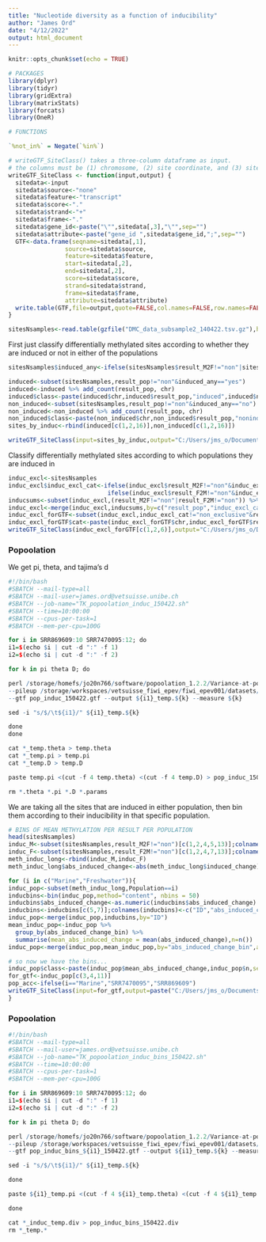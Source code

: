 ```yaml
---
title: "Nucleotide diversity as a function of inducibility"
author: "James Ord"
date: "4/12/2022"
output: html_document
---
```


```r
knitr::opts_chunk$set(echo = TRUE)

# PACKAGES
library(dplyr)
library(tidyr)
library(gridExtra)
library(matrixStats)
library(forcats)
library(OneR)

# FUNCTIONS

`%not_in%` = Negate(`%in%`)

# writeGTF_SiteClass() takes a three-column dataframe as input.
# the columns must be (1) chromosome, (2) site coordinate, and (3) site class
writeGTF_SiteClass <- function(input,output) {
  sitedata<-input
  sitedata$source<-"none"
  sitedata$feature<-"transcript"
  sitedata$score<-"."
  sitedata$strand<-"+"
  sitedata$frame<-"."
  sitedata$gene_id<-paste("\"",sitedata[,3],"\"",sep="")
  sitedata$attribute<-paste("gene_id ",sitedata$gene_id,";",sep="")
  GTF<-data.frame(seqname=sitedata[,1],
                source=sitedata$source,
                feature=sitedata$feature,
                start=sitedata[,2],
                end=sitedata[,2],
                score=sitedata$score,
                strand=sitedata$strand,
                frame=sitedata$frame,
                attribute=sitedata$attribute)
  write.table(GTF,file=output,quote=FALSE,col.names=FALSE,row.names=FALSE,sep="\t")
}

```

```r
sitesNsamples<-read.table(gzfile("DMC_data_subsample2_140422.tsv.gz"),header=T)
```
First just classify differentially methylated sites according to whether they are induced or not in either of the populations
```r
sitesNsamples$induced_any<-ifelse(sitesNsamples$result_M2F!="non"|sitesNsamples$result_F2M!="non","yes","no")

induced<-subset(sitesNsamples,result_pop!="non"&induced_any=="yes")
induced<-induced %>% add_count(result_pop, chr)
induced$class<-paste(induced$chr,induced$result_pop,"induced",induced$n,sep="_")
non_induced<-subset(sitesNsamples,result_pop!="non"&induced_any=="no")
non_induced<-non_induced %>% add_count(result_pop, chr)
non_induced$class<-paste(non_induced$chr,non_induced$result_pop,"noninduced",non_induced$n,sep="_")
sites_by_induc<-rbind(induced[c(1,2,16)],non_induced[c(1,2,16)])

writeGTF_SiteClass(input=sites_by_induc,output="C:/Users/jms_o/Documents/R/pop_induc_150422.gtf")
```

Classify differentially methylated sites according to which populations they are induced in
```r
induc_excl<-sitesNsamples
induc_excl$induc_excl_cat<-ifelse(induc_excl$result_M2F!="non"&induc_excl$result_F2M=="non","MarineOnly",
                            ifelse(induc_excl$result_F2M!="non"&induc_excl$result_M2F=="non","FWonly","non_exclusive"))
inducsums<-subset(induc_excl,(result_M2F!="non"|result_F2M!="non")) %>% group_by(result_pop,induc_excl_cat,chr) %>% summarise(n_on_chr=n())
induc_excl<-merge(induc_excl,inducsums,by=c("result_pop","induc_excl_cat","chr"))
induc_excl_forGTF<-subset(induc_excl,induc_excl_cat!="non_exclusive"&result_pop!="non")[c(3,4,1,2,15)]
induc_excl_forGTF$cat<-paste(induc_excl_forGTF$chr,induc_excl_forGTF$result_pop,induc_excl_forGTF$induc_excl_cat,induc_excl_forGTF$n_on_chr,sep="_")
writeGTF_SiteClass(induc_excl_forGTF[c(1,2,6)],output="C:/Users/jms_o/Documents/R/induc_excl_200422.gtf")
```

### Popoolation
We get pi, theta, and tajima's d

```r
#!/bin/bash
#SBATCH --mail-type=all
#SBATCH --mail-user=james.ord@vetsuisse.unibe.ch
#SBATCH --job-name="TK_popoolation_induc_150422.sh"
#SBATCH --time=10:00:00
#SBATCH --cpus-per-task=1
#SBATCH --mem-per-cpu=100G

for i in SRR869609:10 SRR7470095:12; do
i1=$(echo $i | cut -d ":" -f 1)
i2=$(echo $i | cut -d ":" -f 2)

for k in pi theta D; do

perl /storage/homefs/jo20n766/software/popoolation_1.2.2/Variance-at-position.pl --pool-size ${i2} --min-qual 20 --min-coverage 3 --min-count 2 --fastq-type sanger \
--pileup /storage/workspaces/vetsuisse_fiwi_epev/fiwi_epev001/datasets/dataset_collection/stickleback/PRJNA204958_479509/mapped/MAPQ20_rdup/pileup/${i1}.pileup \
--gtf pop_induc_150422.gtf --output ${i1}_temp.${k} --measure ${k}

sed -i "s/$/\t${i1}/" ${i1}_temp.${k}

done
done

cat *_temp.theta > temp.theta
cat *_temp.pi > temp.pi
cat *_temp.D > temp.D

paste temp.pi <(cut -f 4 temp.theta) <(cut -f 4 temp.D) > pop_induc_150422.div

rm *.theta *.pi *.D *.params

```

We are taking all the sites that are induced in either population, then bin them according to their inducibility in that specific population.

```r
# BINS OF MEAN METHYLATION PER RESULT PER POPULATION
head(sitesNsamples)
induc_M<-subset(sitesNsamples,result_M2F!="non")[c(1,2,4,5,13)];colnames(induc_M)[4]<-"induced_change";induc_M$Population<-"Marine"
induc_F<-subset(sitesNsamples,result_F2M!="non")[c(1,2,4,7,13)];colnames(induc_F)[4]<-"induced_change";induc_F$Population<-"Freshwater"
meth_induc_long<-rbind(induc_M,induc_F)
meth_induc_long$abs_induced_change<-abs(meth_induc_long$induced_change)

for (i in c("Marine","Freshwater")){
induc_pop<-subset(meth_induc_long,Population==i)
inducbins<-bin(induc_pop,method="content", nbins = 50)
inducbins$abs_induced_change<-as.numeric(inducbins$abs_induced_change)
inducbins<-inducbins[c(5,7)];colnames(inducbins)<-c("ID","abs_induced_change_bin")
induc_pop<-merge(induc_pop,inducbins,by="ID")
mean_induc_pop<-induc_pop %>%
  group_by(abs_induced_change_bin) %>%
  summarise(mean_abs_induced_change = mean(abs_induced_change),n=n())
induc_pop<-merge(induc_pop,mean_induc_pop,by="abs_induced_change_bin",all.x=TRUE)

# so now we have the bins...
induc_pop$class<-paste(induc_pop$mean_abs_induced_change,induc_pop$n,sep="_")
for_gtf<-induc_pop[c(3,4,11)]
pop_acc<-ifelse(i=="Marine","SRR7470095","SRR869609")
writeGTF_SiteClass(input=for_gtf,output=paste("C:/Users/jms_o/Documents/R/pop_induc_bins",pop_acc,"190422.gtf",sep="_"))
}
```

### Popoolation
```r
#!/bin/bash
#SBATCH --mail-type=all
#SBATCH --mail-user=james.ord@vetsuisse.unibe.ch
#SBATCH --job-name="TK_popoolation_induc_bins_150422.sh"
#SBATCH --time=10:00:00
#SBATCH --cpus-per-task=1
#SBATCH --mem-per-cpu=100G

for i in SRR869609:10 SRR7470095:12; do
i1=$(echo $i | cut -d ":" -f 1)
i2=$(echo $i | cut -d ":" -f 2)

for k in pi theta D; do

perl /storage/homefs/jo20n766/software/popoolation_1.2.2/Variance-at-position.pl --pool-size ${i2} --min-qual 20 --min-coverage 3 --min-count 2 --fastq-type sanger \
--pileup /storage/workspaces/vetsuisse_fiwi_epev/fiwi_epev001/datasets/dataset_collection/stickleback/PRJNA204958_479509/mapped/MAPQ20_rdup/pileup/${i1}.pileup \
--gtf pop_induc_bins_${i1}_150422.gtf --output ${i1}_temp.${k} --measure ${k}

sed -i "s/$/\t${i1}/" ${i1}_temp.${k}

done

paste ${i1}_temp.pi <(cut -f 4 ${i1}_temp.theta) <(cut -f 4 ${i1}_temp.D) > ${i1}_induc_temp.div

done

cat *_induc_temp.div > pop_induc_bins_150422.div
rm *_temp.*

```
